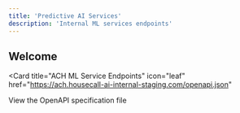 ```yaml
---
title: 'Predictive AI Services'
description: 'Internal ML services endpoints'
---
```


## Welcome

<Card
  title="ACH ML Service Endpoints"
  icon="leaf"
  href="https://ach.housecall-ai-internal-staging.com/openapi.json"
>
  View the OpenAPI specification file
</Card>
